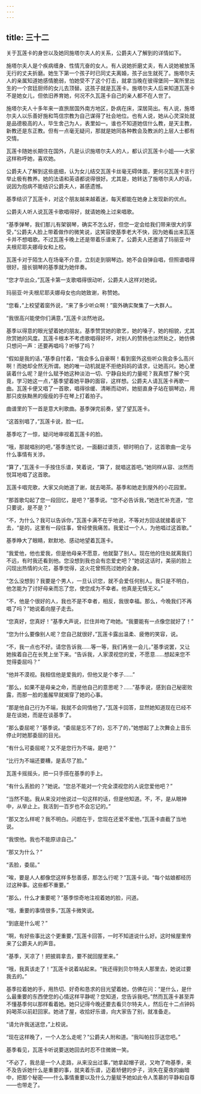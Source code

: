 ```yaml
---
---
---
```

title: 三十二
---




关于瓦莲卡的身世以及她同施塔尔夫人的关系，公爵夫人了解到的详情如下。

施塔尔夫人是个疾病缠身、性情亢奋的女人。有人说她折磨丈夫，有人说她被放荡无行的丈夫折磨。她生下第一个孩子时已同丈夫离婚，孩子出生就死了。施塔尔夫人的亲属知道她感情脆弱，怕她受不了这个打击，就拿当晚在彼得堡同一寓所里出生的一个宫廷厨师的女儿去顶替。这孩子就是瓦莲卡。施塔尔夫人后来知道瓦莲卡不是她女儿，但依旧养育她，何况不久瓦莲卡自己的亲人都不在人世了。

施塔尔夫人十多年来一直旅居国外南方地区，卧病在床，深居简出。有人说，施塔尔夫人以乐善好施和笃信宗教为自己谋得了社会地位。也有人说，她从心灵深处就是品德极高的人，毕生舍己为人，表里如一。谁也不知道她信什么教，是天主教，新教还是东正教。但有一点毫无疑问，那就是她同各种教会及教派的上层人士都有交情。

瓦莲卡随她长期住在国外，凡是认识施塔尔夫人的人，都认识瓦莲卡小姐——大家这样称呼她，喜欢她。

公爵夫人了解到这些底细，认为女儿结交瓦莲卡丝毫无碍体面，更何况瓦莲卡言行举止极有教养。她的法语和英语都说得很好。尤其是，她转达了施塔尔夫人的话，说因为抱病不能结识公爵夫人，甚感遗憾。

基季结识了瓦莲卡，对这个朋友越来越着迷，每天都能在她身上发现新的优点。

公爵夫人听人说瓦莲卡歌唱得好，就请她晚上过来唱歌。

“基季弹琴，我们那儿有架钢琴，确实不怎么好，但您一定会给我们带来很大的享受，”公爵夫人脸上带着做作的微笑说，这笑容使基季老大不快，因为她看出来瓦莲卡并不想唱歌。不过瓦莲卡晚上还是带着乐谱来了。公爵夫人还邀请了玛丽亚·叶夫根尼耶夫娜母女和上校。

瓦莲卡对于陌生人在场毫不介意，立刻走到钢琴边。她不会自弹自唱，但照谱唱得很好。擅长钢琴的基季就为她伴奏。

“您才华出众，”瓦莲卡第一支歌唱得很动听，公爵夫人这样对她说。

玛丽亚·叶夫根尼耶夫娜母女也向她致谢，称赞她。

“您看，”上校望着窗外说，“来了多少听众啊！”窗外确实聚集了一大群人。

“我很高兴能使你们满意，”瓦莲卡淡然地说。

基季以得意的眼光望着她的朋友。基季赞赏她的歌艺，她的嗓子，她的相貌，尤其欣赏她的风度。瓦莲卡根本不考虑歌唱得好坏，对别人的赞扬也淡然处之，她仿佛只想问一声：还要再唱吗？听够了吗？

“假如是我的话，”基季自忖着，“我会多么自豪啊！看到窗外这些听众我会多么高兴啊！而她却全然无所谓。她的唯一动机就是不拒绝妈妈的请求，让她高兴。她心里装着什么呢？是什么赋予她这种淡泊一切、宁静自处的力量呢？我真想了解个究竟，学习她这一点，”基季望着她平静的面容，这样想。公爵夫人请瓦莲卡再歌一曲。瓦莲卡便又唱了一首歌，唱得徐缓、清晰而动听。她挺直身子站在钢琴边，用那只皮肤黝黑的瘦瘦的手在琴上打着拍子。

曲谱里的下一首是意大利歌曲。基季弹完前奏，望了望瓦莲卡。

“这首别唱了，”瓦莲卡说，脸一红。

基季吃了一惊，疑问地审视着瓦莲卡的脸。

“哦，那就唱别的吧，”基季连忙说，一面翻过谱页，顿时明白了，这首歌曲一定与什么事情有关涉。

“算了，”瓦莲卡一手按住乐谱，笑着说，“算了，就唱这首吧。”她同样从容、淡然而悦耳地唱了这首歌。

瓦莲卡唱完歌，大家又向她道了谢，就去喝茶。基季和她走到屋外的小花园里。

“那首歌勾起了您一段回忆，是吧？”基季说。“您不必告诉我，”她连忙补充道，“您只要说，是不是？”

“不，为什么？我可以告诉你，”瓦莲卡满不在乎地说，不等对方回话就接着说下去，“是的，这里有一段往事，曾经使我痛苦。我爱过一个人，为他唱过这首歌。”

基季睁大了眼睛，默默地、感动地望着瓦莲卡。

“我爱他，他也爱我，但是他母亲不愿意，他就娶了别人。现在他的住处就离我们不远，有时我还看到他。您没想到我也会有恋爱史吧？”她说这话时，美丽的脸上闪现出热情的火花，基季觉得，这火花曾照亮过她的全身。

“怎么没想到？我要是个男人，一旦认识您，就不会爱任何别人。我只是不明白，他怎能为了讨好母亲而忘了您，使您成为不幸者。他真是无情无义。”

“不，他是个很好的人，我也不是不幸者，相反，我很幸福。那么，今晚我们不再唱了吗？”她说着向屋子走去。

“您真好，您真好！”基季大声说，拦住并吻了吻她。“我要能有一点像您就好了！”

“您为什么要像别人呢？您自己就很好，”瓦莲卡露出温柔、疲倦的笑容，说。

“不，我一点也不好。请您告诉我……等一等，我们再坐一会儿，”基季说罢，又让她挨着自己在长凳上坐下来。“告诉我，人家漠视您的爱，不愿意……想起来您不觉得委屈吗？”

“他并不漠视。我相信他是爱我的，但他又是个孝子……”

“那么，如果不是母亲之命，而是他自己的意思呢？……”基季说，感到自己秘密败露，而那一脸的羞赧早就揭穿了她的心事。

“那是他自己行为不端，我就不会同情他了，”瓦莲卡回答，显然她知道现在已经不是在谈她，而是在谈基季了。

“那么委屈呢？”基季说。“委屈是忘不了的，忘不了的，”她想起了上次舞会上音乐停止时她那委屈的目光。

“有什么可委屈呢？又不是您行为不端，是吧？”

“比行为不端还要糟，是丢尽了脸。”

瓦莲卡摇摇头，把一只手搭在基季的手上。

“有什么丢脸的？”她说。“您总不能对一个完全漠视您的人说您爱他吧？”

“当然不能。我从来没对他说过一句这样的话，但是他知道。不，不，是从眼神中，从举止上。我活到一百岁也不会忘记的。”

“那又怎么样呢？我不明白。问题在于，您现在还爱不爱他，”瓦莲卡直截了当地说。

“我恨他。我也不能原谅自己。”

“那又为什么？”

“丢脸，委屈。”

“唉，要是人人都像您这样多愁善感，那怎么行呢？”瓦莲卡说。“每个姑娘都经历过这种事。这些都不重要。”

“那么，什么才重要呢？”基季惊奇地注视着她的脸，问道。

“哦，重要的事情很多，”瓦莲卡微笑说。

“到底是什么呢？”

“啊，有好些事比这个更重要，”瓦莲卡回答，一时不知道说什么好。这时候屋里传来了公爵夫人的声音。

“基季，天凉了！把披肩拿去，要不就回屋里来。”

“哦，我真该走了！”瓦莲卡说着站起来。“我还得到贝尔特夫人那里去，她说过要我去的。”

基季拉着她的手，用热切、好奇和恳求的目光望着她，仿佛在问：“是什么，是什么最重要的东西使您的心情这样平静呢？您知道，您告诉我吧。”然而瓦莲卡甚至弄不懂基季何以那样看着她。她只记得今晚还要去看贝尔特夫人，然后在十二点钟妈妈喝茶以前赶回家。她进了屋，收拾好乐谱，向大家告了别，就准备走。

“请允许我送送您，”上校说。

“现在这样晚了，一个人怎么走呢？”公爵夫人附和道。“我叫帕拉莎送您吧。”

基季看见，瓦莲卡听说要送她回去时忍不住微微一笑。

“不必了，我总是一个人走路，从来没出过事，”她拿起帽子说，又吻了吻基季，来不及告诉她什么是重要的事，就夹着乐谱，迈着矫健的步子，消失在夏夜的幽暗中，把那个秘密——什么事情重要以及什么力量赋予她如此令人羡慕的平静和自尊——也带走了。